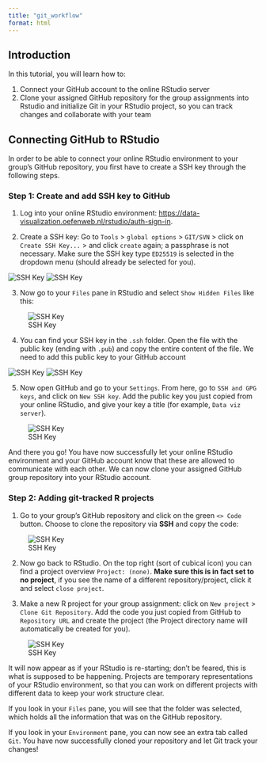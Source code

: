 ```yaml
---
title: "git_workflow"
format: html
---
```


## Introduction

In this tutorial, you will learn how to:

1.  Connect your GitHub account to the online RStudio server
2.  Clone your assigned GitHub repository for the group assignments into Rstudio and initialize Git in your RStudio project, so you can track changes and collaborate with your team

## Connecting GitHub to RStudio

In order to be able to connect your online RStudio environment to your group's GitHub repository, you first have to create a SSH key through the following steps.

### Step 1: Create and add SSH key to GitHub

1.  Log into your online RStudio environment: <https://data-visualization.oefenweb.nl/rstudio/auth-sign-in>.

2.  Create a SSH key: Go to `Tools` \> `global options` \> `GIT/SVN` \> click on `Create SSH Key...` \> and click `create` again; a passphrase is not necessary. Make sure the SSH key type `ED25519` is selected in the dropdown menu (should already be selected for you).

![SSH Key](images/link-data-viz-to-github-1.png) ![SSH Key](images/link-data-viz-to-github-2.png)

3.  Now go to your `Files` pane in RStudio and select `Show Hidden Files` like this:

![SSH Key](images/link-data-viz-to-github-3.png)

4.  You can find your SSH key in the `.ssh` folder. Open the file with the public key (ending with `.pub`) and copy the entire content of the file. We need to add this public key to your GitHub account

![SSH Key](images/link-data-viz-to-github-4.png) ![SSH Key](images/link-data-viz-to-github-5.png)

5.  Now open GitHub and go to your `Settings`. From here, go to `SSH and GPG keys`, and click on `New SSH key`. Add the public key you just copied from your online RStudio, and give your key a title (for example, `Data viz server`).

![SSH Key](images/link-data-viz-to-github-6.png)

And there you go! You have now successfully let your online RStudio environment and your GitHub account know that these are allowed to communicate with each other. We can now clone your assigned GitHub group repository into your RStudio account.

### Step 2: Adding git-tracked R projects

1.  Go to your group's GitHub repository and click on the green `<> Code` button. Choose to clone the repository via **SSH** and copy the code:

![SSH Key](images/set-git-r-project-1.png)

2.  Now go back to RStudio. On the top right (sort of cubical icon) you can find a project overview `Project: (none)`. **Make sure this is in fact set to no project**, if you see the name of a different repository/project, click it and select `close project`.

3.  Make a new R project for your group assignment: click on `New project` \> `Clone Git Repository`. Add the code you just copied from GitHub to `Repository URL` and create the project (the Project directory name will automatically be created for you).

![SSH Key](images/set-git-r-project-2.png)

It will now appear as if your RStudio is re-starting; don't be feared, this is what is supposed to be happening. Projects are temporary representations of your RStudio environment, so that you can work on different projects with different data to keep your work structure clear.

If you look in your `Files` pane, you will see that the folder was selected, which holds all the information that was on the GitHub repository.

If you look in your `Environment` pane, you can now see an extra tab called `Git`. You have now successfully cloned your repository and let Git track your changes!
